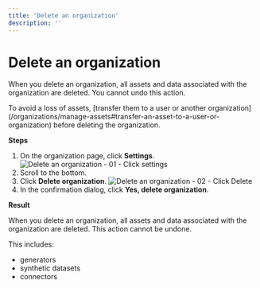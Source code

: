 ```yaml
---
title: 'Delete an organization'
description: ''
---
```



# Delete an organization

When you delete an organization, all assets and data associated with the organization are deleted. You cannot undo this action.

<Callout type="warning">
To avoid a loss of assets, [transfer them to a user or another organization](/organizations/manage-assets#transfer-an-asset-to-a-user-or-organization) before deleting the organization.
</Callout>

**Steps**

1. On the organization page, click **Settings**.
    <Image 
        src="/docs/docimages/organizations/delete-01-click-settings.webp"
        alt="Delete an organization - 01 - Click settings"
        width={700}
        height={300}
    />
2. Scroll to the bottom.
3. Click **Delete organization**.
    <Image 
        src="/docs/docimages/organizations/delete-02-click-delete.webp"
        alt="Delete an organization - 02 - Click Delete"
        width={700}
        height={300}
    />
4. In the confirmation dialog, click **Yes, delete organization**.

**Result**

When you delete an organization, all assets and data associated with the organization are deleted. This action cannot be undone.

This includes:

* generators
* synthetic datasets
* connectors